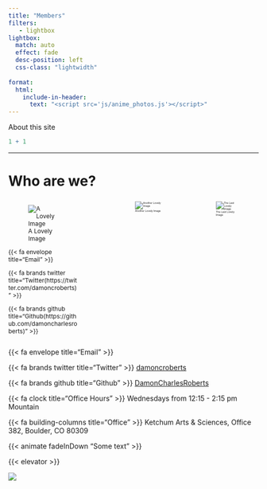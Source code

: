 ```yaml
---
title: "Members"
filters:
   - lightbox
lightbox: 
  match: auto
  effect: fade
  desc-position: left
  css-class: "lightwidth"
  
format:
  html:  
    include-in-header:
      text: "<script src='js/anime_photos.js'></script>"
---
```


About this site

```r
1 + 1
```

<hr>


# Who are we? {auto-animate="true" auto-animate-easing="ease-in-out" background="#517699" style="text-align: left;"}

<!--<center>Instructors</center>
<!--
<!--::: columns
<!--::: {.column width="20%"}
<!--<center>
<!--
<!--```{r, echo=FALSE, out.width="70%", out.height="70%", out.extra='class="myimg"'}
<!--knitr::include_graphics("Presentation/images/gabriel.jpeg")
<!--```
<!--
<!--Gabriel Zech
<!--
<!--</brxsmall>
<!--
<!--MDS 2023
<!--
<!--</brxsmall>
<!--
<!--Project Manager
<!--
<!--</brxsmall>
<!--
<!--(Data Science Lab) Bertelsmann Stiftung
<!--
<!--</center>
<!--:::
<!--
<!--::: {.column width="20%"}
<!--<center>
<!--
<!--```{r, echo=FALSE, out.width="70%", out.height="70%", out.extra='class="myimg"'}
<!--knitr::include_graphics("Presentation/images/carmen.jpeg")
<!--```
<!--
<!--Carmen Garro
<!--
<!--</brxsmall>
<!--
<!--MDS
<!--
<!--</brxsmall>
<!--
<!--2024
<!--
<!--</center>
<!--:::
<!--
<!--::: {.column width="20%"}
<!--<center>
<!--
<!--```{r, echo=FALSE, out.width="70%", out.height="70%", out.extra='class="myimg"'}
<!--knitr::include_graphics("Presentation/images/jorge.jpeg")
<!--```
<!--
<!--Jorge Roa
<!--
<!--</brxsmall>
<!--
<!--MDS
<!--
<!--</brxsmall>
<!--
<!--2024
<!--
<!--</center>
<!--:::
<!--
<!--::: {.column width="20%"}
<!--<center>
<!--
<!--```{r, echo=FALSE, out.width="70%", out.height="70%", out.extra='class="myimg"'}
<!--knitr::include_graphics("Presentation/images/lukas.jpeg")
<!--```
<!--
<!--Lukas Warode
<!--
<!--</brxsmall>
<!--
<!--MDS 2023
<!--
<!--Data Researcher
<!--
<!--</brxsmall>
<!--
<!--POLITICO
<!--
<!--</center>
<!--:::
<!--
<!--::: {.column width="20%"}
<!--<center>
<!--
<!--```{r, echo=FALSE, out.width="70%", out.height="70%", out.extra='class="myimg"'}
<!--knitr::include_graphics("Presentation/images/rodrigo.png")
<!--```
<!--
<!--Rodrigo Dornelles
<!--
<!--</brxsmall>
<!--
<!--MDS
<!--
<!--</brxsmall>
<!--
<!--2024
<!--
<!--</center>
<!--:::
<!--:::
<!--
<!--
<!--<div class="gallery">
<!--  <a target="_blank" href="img_5terre.jpg">
<!--    <img src="Presentation/images/lukas.jpeg" alt="Cinque Terre" width="100%" height="100%">
<!--  </a>
<!--  <div class="desc">Add a description of the image here</div>
<!--</div>
<!--
<!--<div class="gallery">
<!--  <a target="_blank" href="img_forest.jpg">
<!--    <img src="Presentation/images/lukas.jpeg" alt="Forest" width="100%" height="100%">
<!--  </a>
<!--  <div class="desc">Add a description of the image here</div>
<!--</div>
<!--
<!--<div class="gallery">
<!--  <a target="_blank" href="img_lights.jpg">
<!--    <img src="Presentation/images/lukas.jpeg" alt="Northern Lights" width="100%" height="100%">
<!--  </a>
<!--  <div class="desc">Add a description of the image here</div>
<!--</div>
<!--
<!--<div class="gallery">
<!--  <a target="_blank" href="img_mountains.jpg">
<!--    <img src="Presentation/images/lukas.jpeg" alt="Mountains" width="100%" height="100%">
<!--  </a>
<!--  <div class="desc">Add a description of the image here</div>
<!--</div>
<!--

<!-- <!-- The grid: four columns -->
<!--<div class="row">
<!--  <div class="column">
<!--    <img src="Presentation/images/lukas.jpeg" alt="Nature" onclick="myFunction(this);">
<!--  </div>
<!--  <div class="column">
<!--    <img src="Presentation/images/lukas.jpeg" alt="Snow" onclick="myFunction(this);">
<!--  </div>
<!--  <div class="column">
<!--    <img src="iPresentation/images/lukas.jpeg" alt="Mountains" onclick="myFunction(this);">
<!--  </div>
<!--  <div class="column">
<!--    <img src="Presentation/images/lukas.jpeg" alt="Lights" onclick="myFunction(this);">
<!--  </div>
<!--</div>
<!--
<!--<!-- The expanding image container -->
<!--<div class="container">
<!--  <!-- Close the image -->
<!--  <span onclick="this.parentElement.style.display='none'" class="closebtn">&times;</span>
<!--
<!--  <!-- Expanded image -->
<!--  <img id="expandedImg" style="width:100%">
<!--
<!--  <!-- Image text -->
<!--  <div id="imgtext"></div>
<!--</div> 
<!--
<!-- -->



::: columns
::: {.column width="45%"}

<div class="inline-photo show-on-scroll"  style = "font-size: 12px">

![A Lovely Image](Presentation/images/lukas.jpeg){group="my-gallery" description="Oak Bluffs is famous for its Gingerbread cottages, busy town center, and party like atmosphere."}

<div class = "em-wide">



{{< fa envelope title="Email" >}} 

{{< fa brands twitter title="Twitter(https://twitter.com/damoncroberts)" >}}

{{< fa brands github title="Github(https://github.com/damoncharlesroberts)" >}}


</div> 

</div> 

:::
::: {.column width="10%"}


:::
::: {.column width="45%"}

<div class="inline-photo show-on-scroll"  style = "font-size: 5px">

![Another Lovely Image](Presentation/images/lukas.jpeg){group="my-gallery" description="Oak Bluffs is famous for its Gingerbread cottages, busy town center, and party like atmosphere."}


</div> 

:::

::: {.column width="40%"}


<div class="inline-photo show-on-scroll" style = "font-size: 5px">

![The Last Lovely Image](Presentation/images/lukas.jpeg){group="my-gallery" description="Oak Bluffs is famous for its Gingerbread cottages, busy town center, and party like atmosphere."}

</div> 

:::

:::




{{< fa envelope title="Email" >}} 

{{< fa brands twitter title="Twitter" >}} [damoncroberts](https://twitter.com/damoncroberts)

{{< fa brands github title="Github" >}} [DamonCharlesRoberts](https://github.com/damoncharlesroberts)

{{< fa clock title="Office Hours" >}} Wednesdays from 12:15 - 2:15 pm Mountain

{{< fa building-columns title="Office" >}} Ketchum Arts & Sciences, Office 382, Boulder, CO 80309


{{< animate fadeInDown "Some text" >}}


{{< elevator >}}





<img src="https://cssanimation.rocks/levelup/public/03/02-end/images/pizza.jpg" class="inline-photo show-on-scroll">

<script src='js/anime_photos.js'></script>


